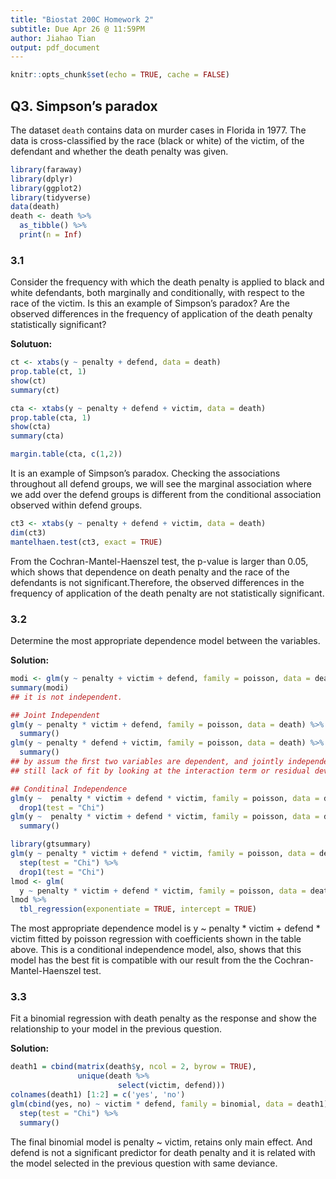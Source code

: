```yaml
---
title: "Biostat 200C Homework 2"
subtitle: Due Apr 26 @ 11:59PM
author: Jiahao Tian
output: pdf_document
---
```


```r
knitr::opts_chunk$set(echo = TRUE, cache = FALSE)
```

## Q3. Simpson's paradox

The dataset `death` contains data on murder cases in Florida in 1977. The data is cross-classified by the race (black or white) of the victim, of the defendant and whether the death penalty was given.

```r
library(faraway)
library(dplyr)
library(ggplot2)
library(tidyverse)
data(death)
death <- death %>%
  as_tibble() %>%
  print(n = Inf)
```

### 3.1 
Consider the frequency with which the death penalty is applied to black and white defendants, both marginally and conditionally, with respect to the race of the
victim. Is this an example of Simpson’s paradox? Are the observed differences in
the frequency of application of the death penalty statistically significant?

**Solutuon:**

```r
ct <- xtabs(y ~ penalty + defend, data = death)
prop.table(ct, 1)
show(ct)
summary(ct)
```

```r
cta <- xtabs(y ~ penalty + defend + victim, data = death)
prop.table(cta, 1)
show(cta)
summary(cta)
```

```r
margin.table(cta, c(1,2))
```

It is an example of Simpson's paradox. Checking the associations throughout all defend groups, we will 
see the marginal association where we add over the defend groups is different from the conditional 
association observed within defend groups.

```r
ct3 <- xtabs(y ~ penalty + defend + victim, data = death) 
dim(ct3)
mantelhaen.test(ct3, exact = TRUE)
```

From the Cochran-Mantel-Haenszel test, the p-value is larger than 0.05, which shows that dependence on
death penalty and the race of the defendants is not significant.Therefore, the observed differences in the
frequency of application of the death penalty are not statistically significant.

### 3.2
Determine the most appropriate dependence model between the variables.

**Solution:**

```r
modi <- glm(y ~ penalty + victim + defend, family = poisson, data = death) 
summary(modi)
## it is not independent.
```

```r
## Joint Independent
glm(y ~ penalty * victim + defend, family = poisson, data = death) %>% 
  summary()
glm(y ~ penalty * defend + victim, family = poisson, data = death) %>% 
  summary()
## by assum the ﬁrst two variables are dependent, and jointly independent of the third
## still lack of fit by looking at the interaction term or residual deviance.
```

```r
## Conditinal Independence
glm(y ~  penalty * victim + defend * victim, family = poisson, data = death) %>% 
  drop1(test = "Chi")
glm(y ~  penalty * victim + defend * victim, family = poisson, data = death) %>% 
  summary()
```

```r
library(gtsummary)
glm(y ~ penalty * victim + defend * victim, family = poisson, data = death) %>% 
  step(test = "Chi") %>% 
  drop1(test = "Chi")
lmod <- glm(
  y ~ penalty * victim + defend * victim, family = poisson, data = death)
lmod %>% 
  tbl_regression(exponentiate = TRUE, intercept = TRUE)
```

The most appropriate dependence model is y ~ penalty * victim + defend * victim fitted by poisson
regression with coefficients shown in the table above. This is a conditional independence model, also,
shows that this model has the best fit is compatible with our result from the the Cochran-Mantel-Haenszel
test.

### 3.3
Fit a binomial regression with death penalty as the response and show the
relationship to your model in the previous question.

**Solution:**

```r
death1 = cbind(matrix(death$y, ncol = 2, byrow = TRUE),
               unique(death %>%
                        select(victim, defend)))
colnames(death1) [1:2] = c('yes', 'no')
glm(cbind(yes, no) ~ victim * defend, family = binomial, data = death1) %>%
  step(test = "Chi") %>%
  summary()
```

The final binomial model is penalty ~ victim, retains only main effect. And defend is not a significant predictor for death penalty and it is related with the model selected in the previous question with same
deviance.



  
